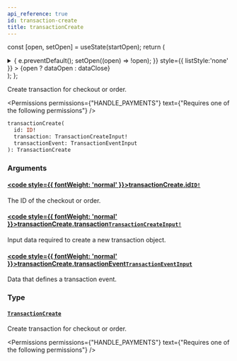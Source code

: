 ```yaml
---
api_reference: true
id: transaction-create
title: transactionCreate
---
```






const [open, setOpen] = useState(startOpen);
return (
<details {...(open ? { open: true } : {})} className="details" style={{ border:'none', boxShadow:'none', background:'var(--ifm-background-color)' }}>
<summary
onClick={(e) => {
e.preventDefault();
setOpen((open) => !open);
}}
style={{ listStyle:'none' }} >
{open ? dataOpen : dataClose}
</summary>
{open && children}
</details>
);
};

Create transaction for checkout or order.


<Permissions permissions={"HANDLE_PAYMENTS"} text={"Requires one of the following permissions"} />


```graphql
transactionCreate(
  id: ID!
  transaction: TransactionCreateInput!
  transactionEvent: TransactionEventInput
): TransactionCreate
```

### Arguments

#### [<code style={{ fontWeight: 'normal' }}>transactionCreate.<b>id</b></code>](#)<Bullet />[`ID!`](../../../api-reference/miscellaneous/scalars/id.mdx) <Badge class="badge badge--secondary" text="non-null"/> <Badge class="badge badge--secondary" text="scalar"/> <Badge class="badge badge--secondary" text="miscellaneous"/>

The ID of the checkout or order.

#### [<code style={{ fontWeight: 'normal' }}>transactionCreate.<b>transaction</b></code>](#)<Bullet />[`TransactionCreateInput!`](../../../api-reference/payments/inputs/transaction-create-input.mdx) <Badge class="badge badge--secondary" text="non-null"/> <Badge class="badge badge--secondary" text="input"/> <Badge class="badge badge--secondary" text="payments"/>

Input data required to create a new transaction object.

#### [<code style={{ fontWeight: 'normal' }}>transactionCreate.<b>transactionEvent</b></code>](#)<Bullet />[`TransactionEventInput`](../../../api-reference/payments/inputs/transaction-event-input.mdx) <Badge class="badge badge--secondary" text="input"/> <Badge class="badge badge--secondary" text="payments"/>

Data that defines a transaction event.

### Type

#### [`TransactionCreate`](../../../api-reference/payments/objects/transaction-create.mdx) <Badge class="badge badge--secondary" text="object"/> <Badge class="badge badge--secondary" text="payments"/>

Create transaction for checkout or order.


<Permissions permissions={"HANDLE_PAYMENTS"} text={"Requires one of the following permissions"} />


